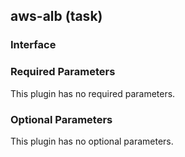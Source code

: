 ## aws-alb (task)

### Interface

### Required Parameters

This plugin has no required parameters.

### Optional Parameters

This plugin has no optional parameters.
